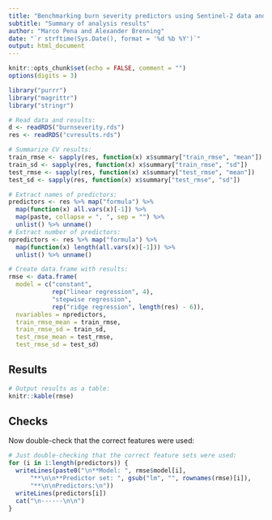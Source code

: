 ```yaml
---
title: "Benchmarking burn severity predictors using Sentinel-2 data and penalized regression: the 2016-17 Chilean fire-storm"
subtitle: "Summary of analysis results"
author: "Marco Pena and Alexander Brenning"
date: "`r strftime(Sys.Date(), format = '%d %b %Y')`"
output: html_document
---
```


```r
knitr::opts_chunk$set(echo = FALSE, comment = "")
options(digits = 3)
```

```r
library("purrr")
library("magrittr")
library("stringr")

# Read data and results:
d <- readRDS("burnseverity.rds")
res <- readRDS("cvresults.rds")

# Summarize CV results:
train_rmse <- sapply(res, function(x) x$summary["train_rmse", "mean"])
train_sd <- sapply(res, function(x) x$summary["train_rmse", "sd"])
test_rmse <- sapply(res, function(x) x$summary["test_rmse", "mean"])
test_sd <- sapply(res, function(x) x$summary["test_rmse", "sd"])

# Extract names of predictors:
predictors <- res %>% map("formula") %>% 
  map(function(x) all.vars(x)[-1]) %>%
  map(paste, collapse = ", ", sep = "") %>% 
  unlist() %>% unname()
# Extract number of predictors:
npredictors <- res %>% map("formula") %>%
  map(function(x) length(all.vars(x)[-1])) %>%
  unlist() %>% unname()

# Create data.frame with results:
rmse <- data.frame(
  model = c("constant", 
            rep("linear regression", 4), 
            "stepwise regression",
            rep("ridge regression", length(res) - 6)),
  nvariables = npredictors,
  train_rmse_mean = train_rmse, 
  train_rmse_sd = train_sd,
  test_rmse_mean = test_rmse,
  test_rmse_sd = test_sd)

```



## Results


```r
# Output results as a table:
knitr::kable(rmse)
```


## Checks

Now double-check that the correct features were used:

```r
# Just double-checking that the correct feature sets were used:
for (i in 1:length(predictors)) {
  writeLines(paste0("\n**Model: ", rmse$model[i], 
      "**\n\n**Predictor set: ", gsub("lm", "", rownames(rmse)[i]),
      "**\n\nPredictors:\n"))
  writeLines(predictors[i])
  cat("\n------\n\n")
}
```

